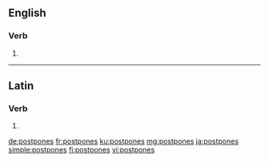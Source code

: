 ==English==

===Verb===
{{head|en|verb form}}

# {{en-third-person singular of|postpone}}

----

==Latin==

===Verb===
{{la-verb-form|postpōnēs}}

# {{inflection of|postpōnō||2|s|fut|act|ind|lang=la}}

[[de:postpones]]
[[fr:postpones]]
[[ku:postpones]]
[[mg:postpones]]
[[ja:postpones]]
[[simple:postpones]]
[[fi:postpones]]
[[vi:postpones]]